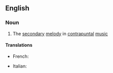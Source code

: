 ==English==

===Noun===
{{wikipedia}}
{{en-noun}}

# {{music}} The [[secondary]] [[melody]] in [[contrapuntal]] [[music]]

====Translations====
{{trans-top|countersubject}}
* French: {{t|fr|contre-sujet|m}}
{{trans-mid}}
* Italian: {{t-|it|controsoggetto|m}}
{{trans-bottom}}
